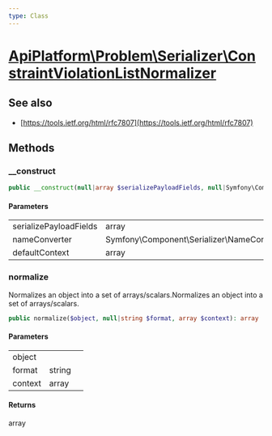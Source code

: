 ```yaml
---
type: Class
---
```


# [ApiPlatform\Problem\Serializer\ConstraintViolationListNormalizer](/docs/v3.1/reference/Problem/Serializer/ConstraintViolationListNormalizer)

## See also
- [https://tools.ietf.org/html/rfc7807](https://tools.ietf.org/html/rfc7807)


## Methods

### __construct



```php
public __construct(null|array $serializePayloadFields, null|Symfony\Component\Serializer\NameConverter\NameConverterInterface $nameConverter, array $defaultContext)
```

#### Parameters

<table><tbody>
<tr><td>serializePayloadFields</td><td>array</td><td></td></tr><tr><td>nameConverter</td><td>Symfony\Component\Serializer\NameConverter\NameConverterInterface</td><td></td></tr><tr><td>defaultContext</td><td>array</td><td></td></tr>
</tbody>
</table>

### normalize

Normalizes an object into a set of arrays/scalars.Normalizes an object into a set of arrays/scalars.

```php
public normalize($object, null|string $format, array $context): array
```

#### Parameters

<table><tbody>
<tr><td>object</td><td></td><td></td></tr><tr><td>format</td><td>string</td><td></td></tr><tr><td>context</td><td>array</td><td></td></tr>
</tbody>
</table>

#### Returns

array
